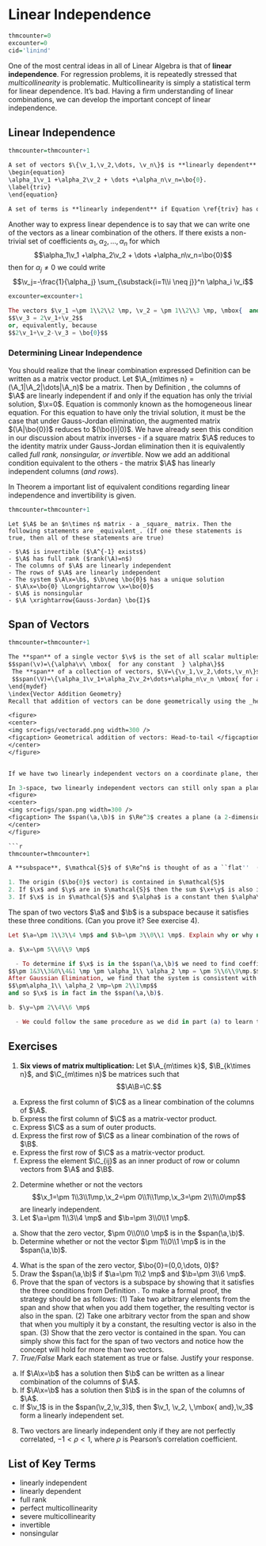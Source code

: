 # Linear Independence {#linind}

```r
thmcounter=0
excounter=0
cid='linind'
```

One of the most central ideas in all of Linear Algebra is that of **linear independence**. For regression problems, it is repeatedly stressed that _multicollinearity_ is problematic. Multicollinearity is simply a statistical term for linear dependence. It's bad. Having a firm understanding of linear combinations, we can develop the important concept of linear independence. 

## Linear Independence

```r
thmcounter=thmcounter+1
```
```def
A set of vectors $\{\v_1,\v_2,\dots, \v_n\}$ is **linearly dependent** if we can express the zero vector, $\bo{0}$, as non-trivial linear combination of the vectors.  In other words there exist some constants $\alpha_1,\alpha_2,\dots \alpha_n$  (non-trivial means that these constants are not _all_ zero) for which
\begin{equation}
\alpha_1\v_1 +\alpha_2\v_2 + \dots +\alpha_n\v_n=\bo{0}.
\label{triv}
\end{equation}

A set of terms is **linearly independent** if Equation \ref{triv} has only the trivial solution ($\alpha_1=\alpha_2=\dots=\alpha_n = 0$).
```

Another way to express linear dependence is to say that we can write one of the vectors as a linear combination of the others. If there exists a non-trivial set of coefficients $\alpha_1,\alpha_2, \dots, \alpha_n$ for which
$$\alpha_1\v_1 +\alpha_2\v_2 + \dots +\alpha_n\v_n=\bo{0}$$
then for $\alpha_j \neq 0$ we could write
$$\v_j=-\frac{1}{\alpha_j} \sum_{\substack{i=1\\i \neq j}}^n \alpha_i \v_i$$

```r
excounter=excounter+1
```
```ex
The vectors $\v_1 =\pm 1\\2\\2 \mp, \v_2 = \pm 1\\2\\3 \mp, \mbox{  and  } \v_3 = \pm 3\\6\\7 \mp$ are linearly dependent because 
$$\v_3 = 2\v_1+\v_2$$
or, equivalently, because
$$2\v_1+\v_2-\v_3 = \bo{0}$$
```

### Determining Linear Independence

You should realize that the linear combination expressed Definition \ref{def:linind} can be written as a matrix vector product. Let $\A_{m\times n} = (\A_1|\A_2|\dots|\A_n)$ be a matrix. Then by Definition \ref{def:linind}, the columns of $\A$ are linearly independent if and only if the equation
\begin{equation}
\label{eq:homo}
\A\x = \bo{0}
\end{equation}
has only the trivial solution, $\x=0$. Equation \ref{eq:homo} is commonly known as the homogeneous linear equation. For this equation to have only the trivial solution, it must be the case that under Gauss-Jordan elimination, the augmented matrix $(\A|\bo{0})$ reduces to $(\bo{I}|0)$. We have already seen this condition in our discussion about matrix inverses - if a square matrix $\A$ reduces to the identity matrix under Gauss-Jordan elimination then it is equivalently called _full rank, nonsingular, or invertible_. Now we add an additional condition equivalent to the others - the matrix $\A$ has linearly independent columns (_and rows_).

In Theorem \ref{thm:equivcond} a important list of equivalent conditions regarding linear independence and invertibility is given.

```r
thmcounter=thmcounter+1
```
```thm
Let $\A$ be an $n\times n$ matrix - a _square_ matrix. Then the following statements are _equivalent_. (If one these statements is true, then all of these statements are true)

- $\A$ is invertible ($\A^{-1} exists$)
- $\A$ has full rank ($rank(\A)=n$)
- The columns of $\A$ are linearly independent
- The rows of $\A$ are linearly independent
- The system $\A\x=\b$, $\b\neq \bo{0}$ has a unique solution
- $\A\x=\bo{0} \Longrightarrow \x=\bo{0}$
- $\A$ is nonsingular
- $\A \xrightarrow{Gauss-Jordan} \bo{I}$
```

## Span of Vectors {#span}

```r
thmcounter=thmcounter+1
```
```def
The **span** of a single vector $\v$ is the set of all scalar multiples of $\v$:
$$span(\v)=\{\alpha\v\ \mbox{  for any constant  } \alpha\}$$
 The **span** of a collection of vectors, $\V=\{\v_1,\v_2,\dots,\v_n\}$ is the set of all linear combinations of these vectors:
 $$span(\V)=\{\alpha_1\v_1+\alpha_2\v_2+\dots+\alpha_n\v_n \mbox{ for any constants }\alpha_1,\dots,\alpha_n\}$$
\end{mydef}
\index{Vector Addition Geometry}
Recall that addition of vectors can be done geometrically using the _head-to-tail_ method shown in \fref{vectoradd1}.

<figure>
<center>
<img src=figs/vectoradd.png width=300 /> 
<figcaption> Geometrical addition of vectors: Head-to-tail </figcaption>
</center>
</figure>


If we have two linearly independent vectors on a coordinate plane, then any third vector can be written as a linear combination of them. This is because two vectors is sufficient to _span_ the entire 2-dimensional plane. You should take a moment to convince yourself of this geometrically.

In 3-space, two linearly independent vectors can still only span a plane. \fref{span} depicts this situation. The set of all linearly combinations of the two vectors $\a$ and $\b$ (i.e. the $span(\a,\b)$) carves out a plane. We call this a two-dimensional collection of vectors a **subspace** of $\Re^3$. A subspace is formally defined in Definition \ref{def:subspace}.
<figure>
<center>
<img src=figs/span.png width=300 /> 
<figcaption> The $span(\a,\b)$ in $\Re^3$ creates a plane (a 2-dimensional _subspace_) </figcaption>
</center>
</figure>

```r
thmcounter=thmcounter+1
```  
```def
A **subspace**, $\mathcal{S}$ of $\Re^n$ is thought of as a ``flat''  (having no curvature) surface within $\Re^n$. It is a collection of vectors which satisfies the following conditions:

1. The origin ($\bo{0}$ vector) is contained in $\mathcal{S}$
2. If $\x$ and $\y$ are in $\mathcal{S}$ then the sum $\x+\y$ is also in $\mathcal{S}$
3. If $\x$ is in $\mathcal{S}$ and $\alpha$ is a constant then $\alpha\x$ is also in $\mathcal{S}$
```

The span of two vectors $\a$ and $\b$ is a subspace because it satisfies these three conditions. (Can you prove it? See exercise 4).

```ex
Let $\a=\pm 1\\3\\4 \mp$ and $\b=\pm 3\\0\\1 \mp$. Explain why or why not each of the following vectors is contained in the $span(\a,\b)$? 

a. $\x=\pm 5\\6\\9 \mp$ 

  - To determine if $\x$ is in the $span(\a,\b)$ we need to find coefficients $\alpha_1, \alpha_2$ such that $$\alpha_1\a+\alpha_2\b=\x.$$ Thus, we attempt to solve the system
$$\pm 1&3\\3&0\\4&1 \mp \pm \alpha_1\\ \alpha_2 \mp = \pm 5\\6\\9\mp.$$
After Gaussian Elimination, we find that the system is consistent with the solution
$$\pm\alpha_1\\ \alpha_2 \mp=\pm 2\\1\mp$$
and so $\x$ is in fact in the $span(\a,\b)$.

b. $\y=\pm 2\\4\\6 \mp$ 

  - We could follow the same procedure as we did in part (a) to learn that the corresponding system is _not_ consistent and thus that $\y$ is not in the $span(\a,\b)$.


```

##  Exercises

1. **Six views of matrix multiplication:** Let $\A_{m\times k}$, $\B_{k\times n}$, and $\C_{m\times n}$ be matrices such that
$$\A\B=\C.$$

  a. Express the first column of $\C$ as a linear combination of the columns of $\A$.
  b. Express the first column of $\C$ as a matrix-vector product.
  c. Express $\C$ as a sum of outer products.
  d. Express the first row of $\C$ as a linear combination of the rows of $\B$.
  e. Express the first row of $\C$  as a matrix-vector product.
  d. Express the element $\C_{ij}$ as an inner product of row or column vectors from $\A$ and $\B$.
2. Determine whether or not the vectors $$\x_1=\pm 1\\3\\1\mp,\x_2=\pm 0\\1\\1\mp,\x_3=\pm 2\\1\\0\mp$$ are linearly independent.
3. Let $\a=\pm 1\\3\\4 \mp$ and $\b=\pm 3\\0\\1 \mp$. 
  a. Show that the zero vector, $\pm 0\\0\\0 \mp$ is in the $span(\a,\b)$. 
  b. Determine whether or not the vector $\pm 1\\0\\1 \mp$ is in the $span(\a,\b)$.
4. What is the span of the zero vector, $\bo{0}=(0,0,\dots, 0)$?
5. Draw the $span(\a,\b)$ if $\a=\pm 1\\2 \mp$ and $\b=\pm 3\\6 \mp$.
6. Prove that the span of vectors is a subspace by showing that it satisfies the three conditions from Definition \ref{def:span}. To make a formal proof, the strategy should be as follows: (1) Take two arbitrary elements from the span and show that when you add them together, the resulting vector is also in the span. (2) Take one arbitrary vector from the span and show that when you multiply it by a constant, the resulting vector is also in the span. (3) Show that the zero vector is contained in the span. You can simply show this fact for the span of two vectors and notice how the concept will hold for more than two vectors.
7. _True/False_ Mark each statement as true or false. Justify your response.
  a. If $\A\x=\b$ has a solution then $\b$ can be written as a linear combination of the columns of $\A$.
  b. If $\A\x=\b$ has a solution then $\b$ is in the span of the columns of $\A$.
  c. If  $\v_1$ is in the $span(\v_2,\v_3)$, then $\v_1, \v_2, \,\mbox{ and},\v_3$ form a linearly independent set.
8. Two vectors are linearly independent only if they are not perfectly correlated, $-1<\rho<1$, where $\rho$ is Pearson's correlation coefficient.



## List of Key Terms {-}

- linearly independent
- linearly dependent
- full rank
- perfect multicollinearity
- severe multicollinearity
- invertible
- nonsingular


